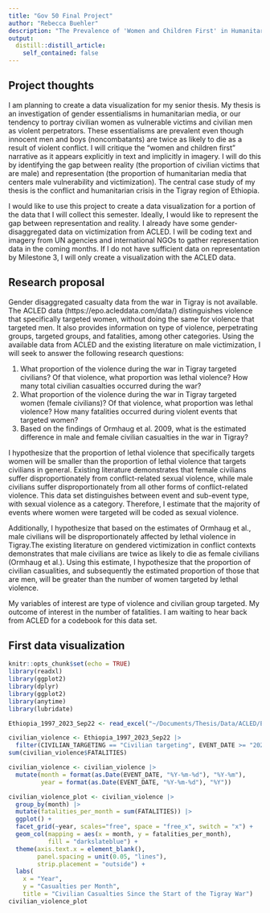 ```yaml
---
title: "Gov 50 Final Project"
author: "Rebecca Buehler"
description: "The Prevalence of 'Women and Children First' in Humanitarian Media"
output:
  distill::distill_article:
    self_contained: false
---
```




## Project thoughts

I am planning to create a data visualization for my senior thesis. My thesis is an investigation of gender essentialisms in humanitarian media, or our tendency to portray civilian women as vulnerable victims and civilian men as violent perpetrators. These essentialisms are prevalent even though innocent men and boys (noncombatants) are twice as likely to die as a result of violent conflict. I will critique the "women and children first" narrative as it appears explicitly in text and implicitly in imagery. I will do this by identifying the gap between reality (the proportion of civilian victims that are male) and representation (the proportion of humanitarian media that centers male vulnerability and victimization). The central case study of my thesis is the conflict and humanitarian crisis in the Tigray region of Ethiopia. 

I would like to use this project to create a data visualization for a portion of the data that I will collect this semester. Ideally, I would like to represent the gap between representation and reality. I already have some gender-disaggregated data on victimization from ACLED. I will be coding text and imagery from UN agencies and international NGOs to gather representation data in the coming months. If I do not have sufficient data on representation by Milestone 3, I will only create a visualization with the ACLED data. 

## Research proposal

Gender disaggregated casualty data from the war in Tigray is not available. The ACLED data (https://epo.acleddata.com/data/) distinguishes violence that specifically targeted women, without doing the same for violence that targeted men. It also provides information on type of violence, perpetrating groups, targeted groups, and fatalities, among other categories. Using the available data from ACLED and the existing literature on male victimization, I will seek to answer the following research questions:

1. What proportion of the violence during the war in Tigray targeted civilians? Of that violence, what proportion was lethal violence? How many total civilian casualties occurred during the war?
2. What proportion of the violence during the war in Tigray targeted women (female civilians)? Of that violence, what proportion was lethal violence? How many fatalities occurred during violent events that targeted women?
3. Based on the findings of Ormhaug et al. 2009, what is the estimated difference in male and female civilian casualties in the war in Tigray?

I hypothesize that the proportion of lethal violence that specifically targets women will be smaller than the proportion of lethal violence that targets civilians in general. Existing literature demonstrates that female civilians suffer disproportionately from conflict-related sexual violence, while male civilians suffer disproportionately from all other forms of conflict-related violence. This data set distinguishes between event and sub-event type, with sexual violence as a category. Therefore, I estimate that the majority of events where women were targeted will be coded as sexual violence. 

Additionally, I hypothesize that based on the estimates of Ormhaug et al., male civilians will be disproportionately affected by lethal violence in Tigray.The existing literature on gendered victimization in conflict contexts demonstrates that male civilians are twice as likely to die as female civilians (Ormhaug et al.). Using this estimate, I hypothesize that the proportion of civilian casualities, and subsequently the estimated proportion of those that are men, will be greater than the number of women targeted by lethal violence. 

My variables of interest are type of violence and civilian group targeted. My outcome of interest in the number of fatalities. I am waiting to hear back from ACLED for a codebook for this data set. 

## First data visualization

```r
knitr::opts_chunk$set(echo = TRUE)
library(readxl)
library(ggplot2)
library(dplyr)
library(ggplot2)
library(anytime)
library(lubridate)
```

```r
Ethiopia_1997_2023_Sep22 <- read_excel("~/Documents/Thesis/Data/ACLED/Ethiopia_1997-2023_Sep22.xlsx")

civilian_violence <- Ethiopia_1997_2023_Sep22 |>
  filter(CIVILIAN_TARGETING == "Civilian targeting", EVENT_DATE >= "2020-11-03")
sum(civilian_violence$FATALITIES)

civilian_violence <- civilian_violence |>
  mutate(month = format(as.Date(EVENT_DATE, "%Y-%m-%d"), "%Y-%m"),
         year = format(as.Date(EVENT_DATE, "%Y-%m-%d"), "%Y"))

civilian_violence_plot <- civilian_violence |>
  group_by(month) |>
  mutate(fatalities_per_month = sum(FATALITIES)) |> 
  ggplot() +
  facet_grid(~year, scales="free", space = "free_x", switch = "x") +
  geom_col(mapping = aes(x = month, y = fatalities_per_month), 
           fill = "darkslateblue") +
  theme(axis.text.x = element_blank(), 
        panel.spacing = unit(0.05, "lines"),
        strip.placement = "outside") +
  labs(
    x = "Year",
    y = "Casualties per Month",
    title = "Civilian Casualties Since the Start of the Tigray War")
civilian_violence_plot
```

